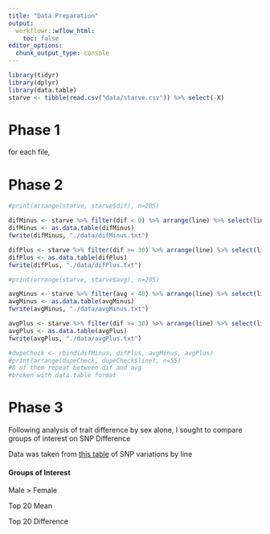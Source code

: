 ```yaml
---
title: "Data Preparation"
output:
  workflowr::wflow_html:
    toc: false
editor_options:
  chunk_output_type: console
---
```


```r
library(tidyr)
library(dplyr)
library(data.table)
starve <- tibble(read.csv("data/starve.csv")) %>% select(-X)


```

# Phase 1



for each file, 







# Phase 2



```r
#print(arrange(starve, starve$dif), n=205)

difMinus <- starve %>% filter(dif < 0) %>% arrange(line) %>% select(line)
difMinus <- as.data.table(difMinus)
fwrite(difMinus, "./data/difMinus.txt")

difPlus <- starve %>% filter(dif >= 30) %>% arrange(line) %>% select(line)
difPlus <- as.data.table(difPlus)
fwrite(difPlus, "./data/difPlus.txt")

#print(arrange(starve, starve$avg), n=205)

avgMinus <- starve %>% filter(avg < 40) %>% arrange(line) %>% select(line)
avgMinus <- as.data.table(avgMinus)
fwrite(avgMinus, "./data/avgMinus.txt")

avgPlus <- starve %>% filter(dif >= 30) %>% arrange(line) %>% select(line)
avgPlus <- as.data.table(avgPlus)
fwrite(avgPlus, "./data/avgPlus.txt")

```


```r
#dupeCheck <- rbind(difMinus, difPlus, avgMinus, avgPlus)
#print(arrange(dupeCheck, dupeCheck$line), n=55)
#8 of them repeat between dif and avg
#broken with data.table format

```

# Phase 3

Following analysis of trait difference by sex alone, I sought to compare groups of interest on SNP Difference




Data was taken from [this table]("/data/morgante_lab/data/dgrp/dgrp2_tgeno_filtered_meanimputed.txt") of SNP variations by line



#### Groups of Interest

Male > Female

Top 20 Mean

Top 20 Difference



